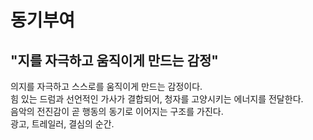 # 동기부여
## "지를 자극하고 움직이게 만드는 감정"
의지를 자극하고 스스로를 움직이게 만드는 감정이다.  
힘 있는 드럼과 선언적인 가사가 결합되어, 청자를 고양시키는 에너지를 전달한다.  
음악의 전진감이 곧 행동의 동기로 이어지는 구조를 가진다.  
광고, 트레일러, 결심의 순간.